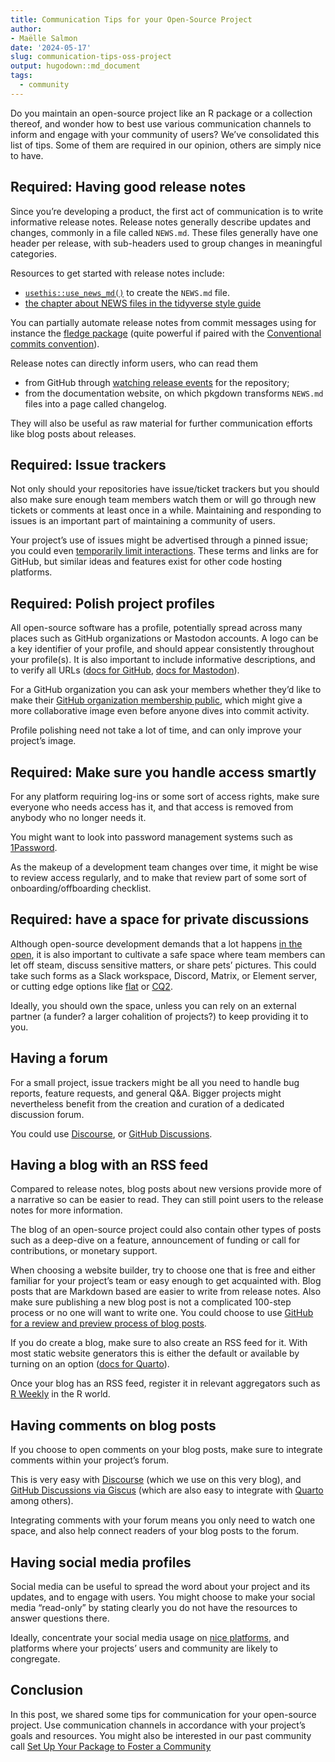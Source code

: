 ```yaml
---
title: Communication Tips for your Open-Source Project
author: 
- Maëlle Salmon
date: '2024-05-17'
slug: communication-tips-oss-project
output: hugodown::md_document
tags:
  - community
---
```


Do you maintain an open-source project like an R package or a collection thereof, and wonder how to best use various communication channels to inform and engage with your community of users?
We've consolidated this list of tips.
Some of them are required in our opinion, others are simply nice to have.

## Required: Having good release notes

Since you're developing a product, the first act of communication is to write informative release notes.
Release notes generally describe updates and changes, commonly in a file called `NEWS.md`. These files generally have one header per release, with sub-headers used to group changes in meaningful categories.

Resources to get started with release notes include:

- [`usethis::use_news_md()`](https://usethis.r-lib.org/reference/use_news_md.html) to create the `NEWS.md` file.
- [the chapter about NEWS files in the tidyverse style guide](https://style.tidyverse.org/news.html)

You can partially automate release notes from commit messages using for instance the [fledge package](https://fledge.cynkra.com/dev/) (quite powerful if paired with the [Conventional commits convention](https://www.conventionalcommits.org/en/v1.0.0/)).

Release notes can directly inform users, who can read them

- from GitHub through [watching release events](https://docs.github.com/en/account-and-profile/managing-subscriptions-and-notifications-on-github/setting-up-notifications/configuring-notifications#configuring-your-watch-settings-for-an-individual-repository) for the repository;
- from the documentation website, on which pkgdown transforms `NEWS.md` files into a page called changelog.

They will also be useful as raw material for further communication efforts like blog posts about releases.

## Required: Issue trackers

Not only should your repositories have issue/ticket trackers but you should also make sure enough team members watch them or will go through new tickets or comments at least once in a while.
Maintaining and responding to issues is an important part of maintaining a community of users.

Your project's use of issues might be advertised through a pinned issue; you could even [temporarily limit interactions](https://docs.github.com/en/communities/moderating-comments-and-conversations/limiting-interactions-in-your-repository).
These terms and links are for GitHub, but similar ideas and features exist for other code hosting platforms.

## Required: Polish project profiles

All open-source software has a profile, potentially spread across many places such as GitHub organizations or Mastodon accounts. A logo can be a key identifier of your profile, and should appear consistently throughout your profile(s). It is also important to include informative descriptions, and to verify all URLs ([docs for GitHub](https://docs.github.com/en/organizations/managing-organization-settings/verifying-or-approving-a-domain-for-your-organization), [docs for Mastodon](https://joinmastodon.org/verification)).

For a GitHub organization you can ask your members whether they'd like to make their [GitHub organization membership public](https://docs.github.com/en/account-and-profile/setting-up-and-managing-your-personal-account-on-github/managing-your-membership-in-organizations/publicizing-or-hiding-organization-membership), which might give a more collaborative image even before anyone dives into commit activity.

Profile polishing need not take a lot of time, and can only improve your project's image.

## Required: Make sure you handle access smartly


For any platform requiring log-ins or some sort of access rights, make sure everyone who needs access has it, and that access is removed from anybody who no longer needs it.

You might want to look into password management systems such as [1Password](https://1password.com/).

As the makeup of a development team changes over time, it might be wise to review access regularly, and to make that review part of some sort of onboarding/offboarding checklist.

## Required: have a space for private discussions

Although open-source development demands that a lot happens [in the open](https://producingoss.com/en/producingoss.html#avoid-private-discussions), it is also important to cultivate a safe space where team members can let off steam, discuss sensitive matters, or share pets' pictures.
This could take such forms as a Slack workspace, Discord, Matrix, or Element server, or cutting edge options like [flat](https://try.flat.app) or [CQ2](https://cq2.co/).

Ideally, you should own the space, unless you can rely on an external partner (a funder? a larger cohalition of projects?) to keep providing it to you.

## Having a forum 

For a small project, issue trackers might be all you need to handle bug reports, feature requests, and general Q&A.
Bigger projects might nevertheless benefit from the creation and curation of a dedicated discussion forum.

You could use [Discourse](https://www.discourse.org/), or [GitHub Discussions](https://docs.github.com/fr/discussions).

## Having a blog with an RSS feed

Compared to release notes, blog posts about new versions provide more of a narrative so can be easier to read.
They can still point users to the release notes for more information.

The blog of an open-source project could also contain other types of posts such as a deep-dive on a feature, announcement of funding or call for contributions, or monetary support.

When choosing a website builder, try to choose one that is free and either familiar for your project's team or easy enough to get acquainted with. 
Blog posts that are Markdown based are easier to write from release notes. 
Also make sure publishing a new blog post is not a complicated 100-step process or no one will want to write one.
You could choose to use [GitHub for a review and preview process of blog posts](https://blogguide.ropensci.org/).

If you do create a blog, make sure to also create an RSS feed for it.
With most static website generators this is either the default or available by turning on an option ([docs for Quarto](https://quarto.org/docs/websites/website-blog.html#rss-feed)).

Once your blog has an RSS feed, register it in relevant aggregators such as [R Weekly](https://github.com/rweekly/rweekly.org?tab=readme-ov-file#regular-r-posts-submit-your-rss-feed) in the R world.

## Having comments on blog posts

If you choose to open comments on your blog posts, make sure to integrate comments within your project's forum.

This is very easy with [Discourse](https://meta.discourse.org/t/embed-discourse-comments-on-another-website-via-javascript/31963) (which we use on this very blog), and [GitHub Discussions via Giscus](https://giscus.app/fr) (which are also easy to integrate with [Quarto](https://quarto.org/docs/output-formats/html-basics.html#commenting) among others).

Integrating comments with your forum means you only need to watch one space, and also help connect readers of your blog posts to the forum.

## Having social media profiles

Social media can be useful to spread the word about your project and its updates, and to engage with users.
You might choose to make your social media "read-only" by stating clearly you do not have the resources to answer questions there.

Ideally, concentrate your social media usage on [nice platforms](/blog/2022/11/16/mastodon-en/), and platforms where your projects' users and community are likely to congregate.

## Conclusion

In this post, we shared some tips for communication for your open-source project.
Use communication channels in accordance with your project's goals and resources.
You might also be interested in our past community call [Set Up Your Package to Foster a Community](/blog/2021/04/28/commcall-pkg-community/)
